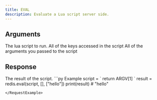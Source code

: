 ```yaml
---
title: EVAL
description: Evaluate a Lua script server side.
---
```


## Arguments

<ParamField body="script" type="string" required>
  The lua script to run.
</ParamField>

<ParamField body="keys" type="string[]" required>
  All of the keys accessed in the script
</ParamField>

<ParamField body="args" type="unknown[]" required>
  All of the arguments you passed to the script
</ParamField>

## Response

<ResponseField type="?" required>
  The result of the script.
</ResponseField>

<RequestExample>
```py Example
script = `
    return ARGV[1]
`
result = redis.eval(script, [], ["hello"])
print(result) # "hello"

```
</RequestExample>

